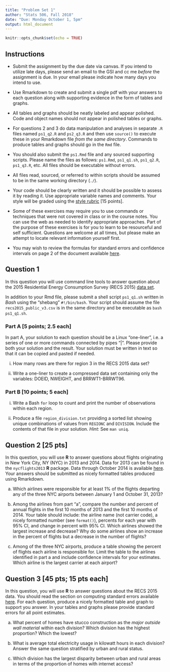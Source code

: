 ```yaml
---
title: "Problem Set 1"
author: "Stats 506, Fall 2018"
date: "Due: Monday October 1, 5pm"
output: html_document
---
```


```r
knitr::opts_chunk$set(echo = TRUE)
```

## Instructions

  + Submit the assignment by the due date via canvas.  If you intend to utilize 
  late days, please send an email to the GSI and cc me *before* the assignment is
  due. In your email please indicate how many days you intend to use. 

  + Use Rmarkdown to create and submit a single pdf with your answers to each question
  along with supporting evidence in the form of tables and graphs. 
  
  + All tables and graphs should be neatly labeled and appear polished. Code
    and object names should not appear in polished tables or graphs.

  + For questions 2 and 3 do data manipulation and analyses in separate `.R` files
  named `ps1_q2.R` and `ps2_q3.R` and then use `source()` to execute these in your Rmarkdown
  file *from the same directory*. Commands to produce tables and graphs should go in the `Rmd` file.

  + You should also submit the `ps1.Rmd` file and any sourced supporting scripts. Please name the files as follows:
`ps1.Rmd`, `ps1_q1.sh`, `ps1_q2.R`, `ps1_q3.R`, etc.
 All files should be executable without errors.
 
  + All files read, sourced, or referred to within scripts should be assumed to be in the same working directory (`./`).
  
  + Your code should be clearly written and it should be possible to assess it by reading it. Use appropriate variable names and comments. Your style will be graded using the [style rubric](./StyleRubric.html) [15 points].

  + Some of these exercises may require you to use commands or techniques that were not covered in class or in the course notes. You can use the web as needed to identify appropriate approaches. Part of the purpose of these exercises is for you to learn to be resourceful and self sufficient. Questions are welcome at all times, but please make an attempt to locate relevant information yourself first.

  + You may wish to review the formulas for standard errors and confidence intervals on page 2 of the document available 
[here](https://open.umich.edu/sites/default/files/downloads/f12-stats250-bgunderson-statsfullyellowcard_0.pdf).

## Question 1

In this question you will use command line tools to answer question about the 2015 Residential Energy Consumption Survey (RECS 2015) [data set](https://www.eia.gov/consumption/residential/data/2015/index.php?view=microdata). 

In addition to your Rmd file, please submit a shell script `ps1_q1.sh` written in *Bash* using the "shebang" `#!/bin/bash`. Your script should assume the file `recs2015_public_v3.csv` is in the same directory and be executable as `bash ps1_q1.sh`. 

### Part A [5 points; 2.5 each]

In part A, your solution to each question should be a Linux "one-liner", i.e. a series of one or more commands connected by pipes "|". Please provide both your solution and the result. Your solution must be written in text so that it can be copied and pasted if needed.

i. How many rows are there for region 3 in the RECS 2015 data set?

ii. Write a one-liner to create a compressed data set containing only the variables:
DOEID, NWEIGHT, and BRRWT1-BRRWT96. 


### Part B [10 points; 5 each]

i. Write a Bash  `for` loop to count and print the number of observations
within each region.

ii. Produce a file `region_division.txt` providing a sorted list showing unique combinations of values from `REGIONC` and `DIVISION`. Include the contents of that file in your solution. *Hint:* See `man uniq`. 

## Question 2 [25 pts]

In this question, you will use **R** to answer questions about flights originating
in New York City, NY (NYC) in 2013 and 2014. Data for 2013 can be found in the
`nycflights2013` **R** package. Data through October 2014 is available 
[here](https://raw.githubusercontent.com/wiki/arunsrinivasan/flights/NYCflights14/flights14.csv). Your answers should be submitted as nicely formatted tables produced using
Rmarkdown. 

a. Which airlines were responsible for at least 1% of the flights departing any 
of the three NYC airports between January 1 and October 31, 2013? 

b. Among the airlines from part "a", compare the number and percent of annual flights in 
the first 10 months of 2013 and the first 10 months of 2014. Your table
should include: the airline name (not carrier code), a nicely formatted number (see `format()`),
percents for each year with 95% CI, and change in percent with 95% CI.
Which airlines showed the largest increase and decrease?  Why do some airlines show an increase
in the percent of flights but a decrease in the number of flights?

c. Among of the three NYC airports, produce a table showing the 
percent of flights each airline is responsible for. Limit the table to
the airlines identified in part a and include confidence intervals for your estimates.
Which airline is the largest carrier at each airport? 

## Question 3 [45 pts; 15 pts each] 

In this question, you will use **R** to answer questions about the RECS 2015 data. You should read the section on computing standard errors available [here](https://www.eia.gov/consumption/residential/data/2015/pdf/microdata.pdf). For each question, produce a nicely formatted table and graph to support you answer.  In your tables and graphs please provide standard errors for all point estimates. 

a. What percent of homes have stucco construction as the *major outside wall material* within each division? Which division has the highest proportion? Which the lowest? 

b. What is average total electricity usage in kilowatt hours
in each division? Answer the same question stratified by urban and rural status. 

c. Which division has the largest disparity between urban and rural areas in terms
 of the proportion of homes with internet access?
